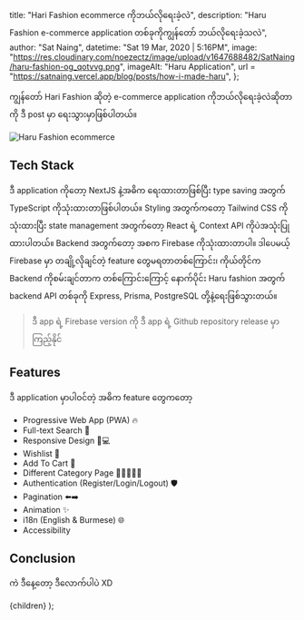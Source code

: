 
  title: "Hari Fashion ecommerce ကိုဘယ်လိုရေးခဲ့လဲ",
  description:
    "Haru Fashion e-commerce application တစ်ခုကိုကျွန်တော် ဘယ်လိုရေးခဲ့သလဲ",
  author: "Sat Naing",
  datetime: "Sat 19 Mar, 2020 | 5:16PM",
  image:
    "https://res.cloudinary.com/noezectz/image/upload/v1647688482/SatNaing/haru-fashion-og_qotvvg.png",
  imageAlt: "Haru Application",
  url = "https://satnaing.vercel.app/blog/posts/how-i-made-haru",
};

ကျွန်တော် Hari Fashion ဆိုတဲ့ e-commerce application ကိုဘယ်လိုရေးခဲ့လဲဆိုတာကို ဒီ post မှာ ရေးသွားမှာဖြစ်ပါတယ်။

<div className="bg-cardlight">
  <Image
    src="https://res.cloudinary.com/noezectz/image/upload/v1647688482/SatNaing/haru-fashion-og_qotvvg.png"
    alt="Haru Fashion ecommerce"
    width={1200}
    height={700}
  />
</div>

## Tech Stack

ဒီ application ကိုတော့ NextJS နဲ့အဓိက ရေးထားတာဖြစ်ပြီး type saving အတွက် TypeScript ကိုသုံးထားတာဖြစ်ပါတယ်။ Styling အတွက်ကတော့ Tailwind CSS ကိုသုံးထားပြီး state management အတွက်တော့ React ရဲ့ Context API ကိုပဲအသုံးပြုထားပါတယ်။ Backend အတွက်တော့ အစက Firebase ကိုသုံးထားတာပါ။ ဒါပေမယ့် Firebase မှာ တချို့လိုချင်တဲ့ feature တွေမရတာတစ်ကြောင်း၊ ကိုယ်တိုင်က Backend ကိုစမ်းချင်တာက တစ်ကြောင်းကြောင့် နောက်ပိုင်း Haru fashion အတွက် backend API တစ်ခုကို Express, Prisma, PostgreSQL တို့နဲ့ရေးဖြစ်သွားတယ်။

> ဒီ app ရဲ့ Firebase version ကို ဒီ app ရဲ့ Github repository release မှာကြည့်နိုင်

## Features

ဒီ application မှာပါဝင်တဲ့ အဓိက feature တွေကတော့

- Progressive Web App (PWA) 🔥
- Full-text Search 🔎
- Responsive Design 📱💻
- Wishlist 🤍
- Add To Cart 🛒
- Different Category Page 🧑🏻👩🏻🎒
- Authentication (Register/Login/Logout) 🛡️
- Pagination ⬅️➡️
- Animation ✨
- i18n (English & Burmese) 🌐
- Accessibility

## Conclusion

ကဲ ဒီနေ့တော့ ဒီလောက်ပါပဲ XD

  <BlogLayout meta={meta}>{children}</BlogLayout>
);
